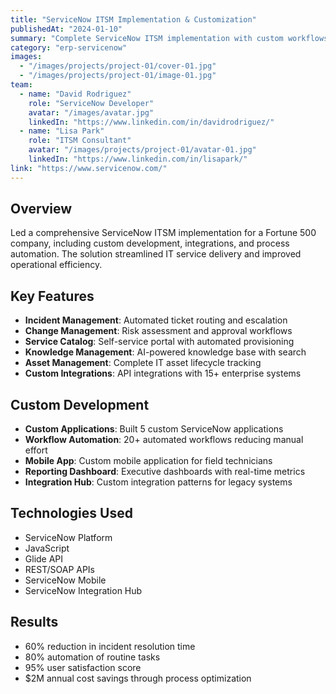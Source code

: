 ```yaml
---
title: "ServiceNow ITSM Implementation & Customization"
publishedAt: "2024-01-10"
summary: "Complete ServiceNow ITSM implementation with custom workflows, integrations, and automation for enterprise IT service management."
category: "erp-servicenow"
images:
  - "/images/projects/project-01/cover-01.jpg"
  - "/images/projects/project-01/image-01.jpg"
team:
  - name: "David Rodriguez"
    role: "ServiceNow Developer"
    avatar: "/images/avatar.jpg"
    linkedIn: "https://www.linkedin.com/in/davidrodriguez/"
  - name: "Lisa Park"
    role: "ITSM Consultant"
    avatar: "/images/projects/project-01/avatar-01.jpg"
    linkedIn: "https://www.linkedin.com/in/lisapark/"
link: "https://www.servicenow.com/"
---
```


## Overview

Led a comprehensive ServiceNow ITSM implementation for a Fortune 500 company, including custom development, integrations, and process automation. The solution streamlined IT service delivery and improved operational efficiency.

## Key Features

- **Incident Management**: Automated ticket routing and escalation
- **Change Management**: Risk assessment and approval workflows
- **Service Catalog**: Self-service portal with automated provisioning
- **Knowledge Management**: AI-powered knowledge base with search
- **Asset Management**: Complete IT asset lifecycle tracking
- **Custom Integrations**: API integrations with 15+ enterprise systems

## Custom Development

- **Custom Applications**: Built 5 custom ServiceNow applications
- **Workflow Automation**: 20+ automated workflows reducing manual effort
- **Mobile App**: Custom mobile application for field technicians
- **Reporting Dashboard**: Executive dashboards with real-time metrics
- **Integration Hub**: Custom integration patterns for legacy systems

## Technologies Used

- ServiceNow Platform
- JavaScript
- Glide API
- REST/SOAP APIs
- ServiceNow Mobile
- ServiceNow Integration Hub

## Results

- 60% reduction in incident resolution time
- 80% automation of routine tasks
- 95% user satisfaction score
- $2M annual cost savings through process optimization
